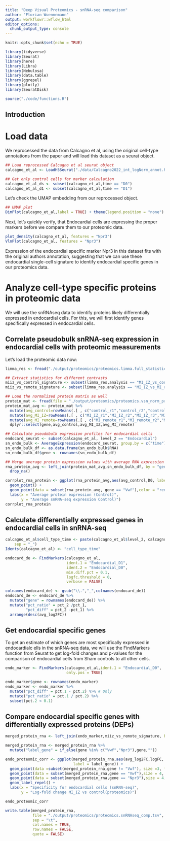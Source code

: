 ```yaml
---
title: "Deep Visual Proteomics - snRNA-seq comparison"
author: "Florian Wuennemann"
output: workflowr::wflow_html
editor_options:
  chunk_output_type: console
---
```


```r
knitr::opts_chunk$set(echo = TRUE)

library(tidyverse)
library(Seurat)
library(here)
library(Libra)
library(Nebulosa)
library(data.table)
library(ggrepel)
library(plotly)
library(SeuratDisk)

source("./code/functions.R")
```

## Introduction

# Load data

We reprocessed the data from Calcagno et al, using the original cell-type annotations from the paper and will load this dataset as a seurat object.


```r
## Load reprocessed Calcagno et al seurat object
calcagno_et_al <- LoadH5Seurat("./data/Calcagno2022_int_logNorm_annot.h5Seurat")
```

```r
## Get only control cells for marker calculation
calcagno_et_al_ds <- subset(calcagno_et_al,time == "D0")
calcagno_et_al_d1 <- subset(calcagno_et_al,time == "D1")
```


Let's check the UMAP embedding from our reprocessed object.

```r
## UMAP plot
DimPlot(calcagno_et_al,label = TRUE) + theme(legend.position = "none")
```

Next, let's quickly verify, that Endocardial cells are expressing the proper markers before we compare them to our proteomic data.

```r
plot_density(calcagno_et_al, features = "Npr3")
VlnPlot(calcagno_et_al, features = "Npr3")
```

Expression of the endocardial specific marker Npr3 in this dataset fits with the original authors annotation, suggesting that we can use these endocardial single-cell signature to identify endocardial specific genes in our proteomics data.


# Analyze cell-type specific proteins in proteomic data

We will use the snRNAseq data to identify proteins likely differentially expressed in endocardial cells. For this, we will first identify genes specifically expressed in endocardial cells.

## Correlate pseudobulk snRNA-seq expression in endocardial cells with proteomic measurements

Let's load the proteomic data now: 

```r
limma_res <- fread("./output/proteomics/proteomics.limma.full_statistics.tsv")

## Extract statistics for different contrasts
miiz_vs_control_signature <- subset(limma_res,analysis == "MI_IZ_vs_control")
miiz_vs_remote_signature <- subset(limma_res,analysis == "MI_IZ_vs_MI_remote")

## Load the normalized protein matrix as well
protein_mat <- fread(file = "./output/proteomics/proteomics.vsn_norm_proteins.tsv")
protein_mat_avg <- protein_mat %>%
  mutate(avg_control=rowMeans(.[ , c("control_r1","control_r2","control_r3")], na.rm=TRUE)) %>%
  mutate(avg_MI_IZ=rowMeans(.[ , c("MI_IZ_r1","MI_IZ_r2","MI_IZ_r3","MI_IZ_r4")], na.rm=TRUE)) %>%
  mutate(avg_MI_remote=rowMeans(.[ , c("MI_remote_r1","MI_remote_r2","MI_remote_r3","MI_remote_r4")], na.rm=TRUE)) %>%
  dplyr::select(gene,avg_control,avg_MI_IZ,avg_MI_remote)
```


```r
## Calculate pseudobulk expression profiles for endocardial cells
endocard_seurat <- subset(calcagno_et_al, level_2 == "Endocardial")
sn_endo_bulk <- AverageExpression(endocard_seurat, group.by = c("time"),slot= "data")
sn_endo_bulk_df <- as.data.frame(sn_endo_bulk$RNA)
sn_endo_bulk_df$gene <- rownames(sn_endo_bulk_df)
```


```r
## Merge average protein expression values with average RNA expression
rna_protein_avg <- left_join(protein_mat_avg,sn_endo_bulk_df, by = "gene") %>%
  drop_na()

corrplot_rna_protein <- ggplot(rna_protein_avg,aes(avg_control,D0, label = gene)) +
  geom_point() +
  geom_point(data = subset(rna_protein_avg, gene == "Vwf"),color = "red", size =3) +
  labs(x = "Average protein expression (Control)",
       y = "Average snRNA-seq expression Control)")
corrplot_rna_protein
```


## Calculate differentially expressed genes in endocardial cells in snRNA-seq


```r
calcagno_et_al$cell_type_time <- paste(calcagno_et_al$level_2, calcagno_et_al$time,
    sep = "_")
Idents(calcagno_et_al) <- "cell_type_time"

endocard_de <- FindMarkers(calcagno_et_al, 
                           ident.1 = "Endocardial_D1", 
                           ident.2 = "Endocardial_D0",
                           min.diff.pct = 0.1,
                           logfc.threshold = 0,
                           verbose = FALSE)

colnames(endocard_de) <- gsub("\\.","_",colnames(endocard_de))
endocard_de <- endocard_de %>% 
  mutate("gene" = rownames(endocard_de)) %>%
  mutate("pct_ratio" = pct_2 /pct_1,
         "pct_diff" = pct_2 -pct_1) %>%
  arrange(desc(avg_log2FC))
```

## Get endocardial specific genes

To get an estimate of which genes are most specifically expressed in endocardialc ells in the snRNA-seq data, we will use the FindMarkers function from Seurat to get log-fold changes and p-values for the comparison of endocardial cells from Sham controls to all other cells.

```r
endo_marker <- FindMarkers(calcagno_et_al,ident.1 = "Endocardial_D0",
                           only.pos = TRUE)
```

```r
endo_marker$gene <- rownames(endo_marker)
endo_marker <- endo_marker %>%
  mutate("pct_diff" = pct.1 - pct.2) %>% # Only 
  mutate("pct_ratio" = pct.1 / pct.2) %>%
  subset(pct.2 < 0.1)                         
```

## Compare endocardial specific genes with differentially expressed proteins (DEPs)

```r
merged_protein_rna <- left_join(endo_marker,miiz_vs_remote_signature, by = "gene")

merged_protein_rna <- merged_protein_rna %>%
  mutate("label_gene" = if_else(gene %in% c("Vwf","Npr3"),gene,""))

endo_proteomic_corr <- ggplot(merged_protein_rna,aes(avg_log2FC,logFC,
                              label = label_gene)) +
  geom_point(data =subset(merged_protein_rna,gene != "Vwf"), size =3, fill = "darkgrey", pch = 21) +
  geom_point(data = subset(merged_protein_rna,gene == "Vwf"),size = 4, fill = "red", pch = 21) +
  geom_point(data = subset(merged_protein_rna,gene == "Npr3"),size = 4, fill = "purple", pch = 21) +
  geom_label_repel() +
  labs(x = "Specificity for endocardial cells (snRNA-seq)",
       y = "Log-fold change MI_IZ vs control(proteomics)")

endo_proteomic_corr
```

```r
write.table(merged_protein_rna,
            file = "./output/proteomics/proteomics.snRNAseq_comp.tsv",
            sep = "\t",
            col.names = TRUE,
            row.names = FALSE,
            quote = FALSE)
```
